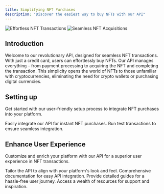 ```yaml
---
title: Simplifying NFT Purchases
description: "Discover the easiest way to buy NFTs with our API"
---
```


<img
  className="block dark:hidden"
  src="https://drive.google.com/uc?id=1x02oewr3r86AM3sYjK0UHehUqx3tz0QA"
  alt="Effortless NFT Transactions"
/>
<img
  className="hidden dark:block"
  src="https://drive.google.com/uc?id=1x02oewr3r86AM3sYjK0UHehUqx3tz0QA"
  alt="Seamless NFT Acquisitions"
/>

## Introduction

Welcome to our revolutionary API, designed for seamless NFT transactions. With just a credit card, users can effortlessly buy NFTs. Our API manages everything – from payment processing to acquiring the NFT and completing the transaction. This simplicity opens the world of NFTs to those unfamiliar with cryptocurrencies, eliminating the need for crypto wallets or purchasing digital currencies.

## Setting up

Get started with our user-friendly setup process to integrate NFT purchases into your platform.

<CardGroup cols={2}>
  <Card
    title="Integrate API"
    icon="pen-to-square"
    href="https://mintlify.com/docs/quickstart"
  >
    Easily integrate our API for instant NFT purchases.
  </Card>
  <Card
    title="Test Transactions"
    icon="image"
    href="https://mintlify.com/docs/development"
  >
    Run test transactions to ensure seamless integration.
  </Card>
</CardGroup>

## Enhance User Experience

Customize and enrich your platform with our API for a superior user experience in NFT transactions.

<CardGroup cols={2}>
  <Card
    title="Customize Integration"
    icon="palette"
    href="https://mintlify.com/docs/settings/global"
  >
    Tailor the API to align with your platform's look and feel.
  </Card>
  <Card
    title="API Documentation"
    icon="code"
    href="https://mintlify.com/docs/api-playground/openapi"
  >
    Comprehensive documentation for easy API integration.
  </Card>
  <Card
    title="User Guides"
    icon="screwdriver-wrench"
    href="https://mintlify.com/docs/components/accordion"
  >
    Provide detailed guides for a hassle-free user journey.
  </Card>
  <Card
    title="Support Resources"
    icon="stars"
    href="https://mintlify.com/showcase"
  >
    Access a wealth of resources for support and inspiration.
  </Card>
</CardGroup>
